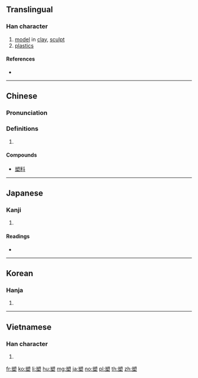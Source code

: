 ==Translingual==

===Han character===
{{Han char|rn=32|rad=土|as=10|sn=13|four=87104|canj=TBG|ids=⿱朔土}}

# [[model]] in [[clay]], [[sculpt]]
# [[plastics]]

====References====
* {{Han ref|kx=0235.100|dkj=05328|dj=0473.030|hdz=10474.040|uh=5851|ud=22609|bh=B6EC|bd=46828}}

----

==Chinese==
{{zh-forms}}

===Pronunciation===
{{zh-pron
|m=sù
|c=sou3,sok3
|mc=y
|oc=y
|ma=
|cat=v,n
}}

===Definitions===
# {{rfdef|lang=zh}}

====Compounds====
* [[塑料]]

----

==Japanese==

===Kanji===
{{ja-kanji|grade=c|rs=土10}}

# {{defn|lang=ja|sort=土10}}

====Readings====
* {{ja-readings|goon=[[す]] (su)|kanon=[[そ]] (so)|kun=[[でく]] (deku)}}

----

==Korean==

===Hanja===
{{ko-hanja|hangeul=소|rv=so|mr=so}}

# {{defn|lang=ko|sort=土10}}

----

==Vietnamese==

===Han character===
{{vi-hantu|tố|rs=土10}}

# {{defn|lang=vi|sort=土10}}

[[fr:塑]]
[[ko:塑]]
[[li:塑]]
[[hu:塑]]
[[mg:塑]]
[[ja:塑]]
[[no:塑]]
[[pl:塑]]
[[th:塑]]
[[zh:塑]]